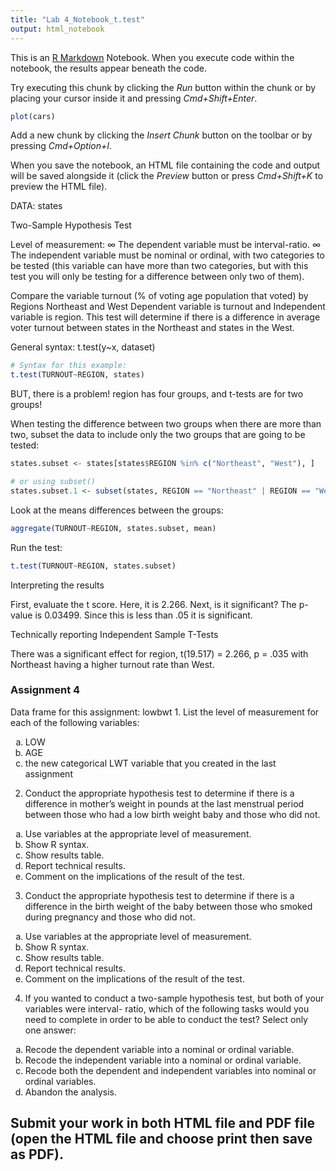 ```yaml
---
title: "Lab 4_Notebook_t.test"
output: html_notebook
---
```


This is an [R Markdown](http://rmarkdown.rstudio.com) Notebook. When you execute code within the notebook, the results appear beneath the code. 

Try executing this chunk by clicking the *Run* button within the chunk or by placing your cursor inside it and pressing *Cmd+Shift+Enter*. 

```r
plot(cars)
```

Add a new chunk by clicking the *Insert Chunk* button on the toolbar or by pressing *Cmd+Option+I*.

When you save the notebook, an HTML file containing the code and output will be saved alongside it (click the *Preview* button or press *Cmd+Shift+K* to preview the HTML file).

DATA: states

Two-Sample Hypothesis Test

Level of measurement:
∞	The dependent variable must be interval-ratio.
∞	The independent variable must be nominal or ordinal, with two categories to be tested (this variable can have more than two categories, but with this test you will only be testing for a difference between only two of them).

Compare the variable turnout (% of voting age population that voted) by Regions Northeast and West Dependent variable is turnout and Independent variable is region. This test will determine if there is a difference in average voter turnout between states in the Northeast and states in the West.

General syntax:
t.test(y~x, dataset)

```r
# Syntax for this example:
t.test(TURNOUT~REGION, states)
```

BUT, there is a problem! region has four groups, and t-tests are for two groups!

When testing the difference between two groups when there are more than two, subset the data to include only the two groups that are going to be tested:

```r
states.subset <- states[states$REGION %in% c("Northeast", "West"), ]

```

```r
# or using subset()
states.subset.1 <- subset(states, REGION == "Northeast" | REGION == "West") 
```


Look at the means differences between the groups:
```r
aggregate(TURNOUT~REGION, states.subset, mean)
```

Run the test:
```r
t.test(TURNOUT~REGION, states.subset)
```

Interpreting the results

First, evaluate the t score. Here, it is 2.266. Next, is it significant? The p-value is 0.03499. Since this is less than .05 it is significant.

Technically reporting Independent Sample T-Tests

There was a significant effect for region, t(19.517) = 2.266, p = .035 with Northeast having a higher turnout rate than West.

### Assignment 4

Data frame for this assignment:  lowbwt
1.	List the level of measurement for each of the following variables:

a.	LOW
b.	AGE
c.	the new categorical LWT variable that you created in the last assignment

2.	Conduct the appropriate hypothesis test to determine if there is a difference in mother's weight in pounds at the last menstrual period between those who had a low birth weight baby and those who did not.

a.	Use variables at the appropriate level of measurement.
b.	Show R syntax.
c.	Show results table.
d.	Report technical results.
e.	Comment on the implications of the result of the test.

3.	Conduct the appropriate hypothesis test to determine if there is a difference in the birth weight of the baby between those who smoked during pregnancy and those who did not.

a.	Use variables at the appropriate level of measurement.
b.	Show R syntax.
c.	Show results table.
d.	Report technical results.
e.	Comment on the implications of the result of the test.

4.	If you wanted to conduct a two-sample hypothesis test, but both of your variables were interval- ratio, which of the following tasks would you need to complete in order to be able to conduct the test? Select only one answer:

a.	Recode the dependent variable into a nominal or ordinal variable.
b.	Recode the independent variable into a nominal or ordinal variable.
c.	Recode both the dependent and independent variables into nominal or ordinal variables.
d.	Abandon the analysis.

## Submit your work in both HTML file and PDF file (open the HTML file and choose print then save as PDF). 




